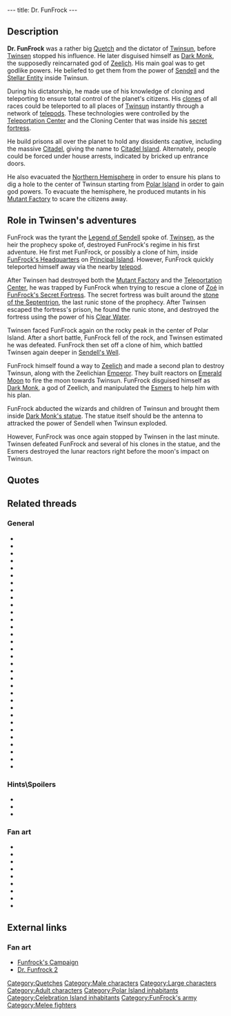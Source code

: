 ---
title: Dr. FunFrock
---

{{Character|
Name=FunFrock|
Image=FunFrock.gif|
Race=[[Quetch]]|
Gender=Male|
Size=Large|
Age=Adult}}

==Description==
'''Dr. FunFrock''' was a rather big [[Quetch]] and the dictator of [[Twinsun]], before [[Twinsen]] stopped his influence. He later disguised himself as [[Dark Monk]], the supposedly reincarnated god of [[Zeelich]]. His main goal was to get godlike powers. He beliefed to get them from the power of [[Sendell]] and the [[Stellar Entity]] inside Twinsun.

During his dictatorship, he made use of his knowledge of cloning and teleporting to ensure total control of the planet's citizens. His [[clones]] of all races could be teleported to all places of [[Twinsun]] instantly through a network of [[telepods]]. These technologies were controlled by the [[Teleportation Center]] and the Cloning Center that was inside his [[FunFrock's Secret Fortress|secret fortress]].

He build prisons all over the planet to hold any dissidents captive, including the massive [[Citadel]], giving the name to [[Citadel Island]]. Alternately, people could be forced under house arrests, indicated by bricked up entrance doors.

He also evacuated the [[Northern Hemisphere]] in order to ensure his plans to dig a hole to the center of Twinsun starting from [[Polar Island]] in order to gain god powers. To evacuate the hemisphere, he produced mutants in his [[Mutant Factory]] to scare the citizens away.

==Role in Twinsen's adventures==
FunFrock was the tyrant the [[Legend of Sendell]] spoke of. [[Twinsen]], as the heir the prophecy spoke of, destroyed FunFrock's regime in his first adventure. He first met FunFrock, or possibly a clone of him, inside [[FunFrock's Headquarters]] on [[Principal Island]]. However, FunFrock quickly teleported himself away via the nearby [[telepod]].

After Twinsen had destroyed both the [[Mutant Factory]] and the [[Teleportation Center]], he was trapped by FunFrock when trying to rescue a clone of [[Zoé]] in [[FunFrock's Secret Fortress]]. The secret fortress was built around the [[stone of the Septentrion]], the last runic stone of the prophecy. After Twinsen escaped the fortress's prison, he found the runic stone, and destroyed the fortress using the power of his [[Flask of Clear Water|Clear Water]].

Twinsen faced FunFrock again on the rocky peak in the center of Polar Island. After a short battle, FunFrock fell of the rock, and Twinsen estimated he was defeated. FunFrock then set off a clone of him, which battled Twinsen again deeper in [[Sendell's Well]].

FunFrock himself found a way to [[Zeelich]] and made a second plan to destroy Twinsun, along with the Zeelichian [[Emperor]]. They built reactors on [[Emerald Moon]] to fire the moon towards Twinsun. FunFrock disguised himself as [[Dark Monk]], a god of Zeelich, and manipulated the [[Esmers]] to help him with his plan.

FunFrock abducted the wizards and children of Twinsun and brought them inside [[Dark Monk's statue]]. The statue itself should be the antenna to attracked the power of Sendell when Twinsun exploded.

However, FunFrock was once again stopped by Twinsen in the last minute. Twinsen defeated FunFrock and several of his clones in the statue, and the Esmers destroyed the lunar reactors right before the moon's impact on Twinsun.

==Quotes==
{{Quote|
Quote=I have you at last! I see that you appreciated the clone that I made of your friend, the original is safe. I suppose that you have come here to find the 3rd Runic Stone. I already found it a long time ago, but it took some time to decipher it. And as soon as I knew the location of the Well of Sendell, I began the foraging work.|
Character=FunFrock}}
{{Quote|
Quote=Not being able to destroy the stone, I built my fortress around it to dissimulate it. That reminds me, you supposedly destroyed two of my factories, but that is of little importance! I will soon possess such fantastic powers, that I will need but an instant to clone or teleport the totality of the inhabitants of the planet. I also can make you relive the worst moments of your existence indefinitely... Good bye, you will never realize the prophecy because I will be the one who encounters Sendell and I will inherit her powers.|
Character=FunFrock}}
{{Quote|
Quote=At last we meet again, Twinsen! But this time, you are too late<nowiki>!!</nowiki> With the emperor's help, I succeeded in deceiving the Esmers. Ironic, isn't it? They mistook me for the reincarnation of Dark Monk and granted me divine powers that even I didn't possess. Thanks to those Esmers, these powers will be mine as soon as the moon collides with Twinsun<nowiki>!!</nowiki>|
Character=FunFrock}}
{{Quote|
Quote=I needed the wizards to operate the machine I built in the statue. It'll attract the Sendells' energy from Twinsun's core, and release it in the explosion! The children were only a ploy to coerce the wizards' obedience<nowiki>!!</nowiki>|
Character=FunFrock}}
{{Quote|
Quote=Even you a part of my plan, fool of a Quetch<nowiki>!!</nowiki> The statue is in fact an antenna! And I needed the four fragments to place it in its ceremonial position! Now, you will witness the destruction of your planet and my consecration as well! As soon as I activate the machine and the cosmic shock takes place, I will seize the Sendells' energy. It will make me a God in flesh as well as in name<nowiki>!!!</nowiki>|
Character=FunFrock}}
{{Quote|
Quote=So you followed me, you miserable maggot<nowiki>!!!</nowiki> You didn't get the picture, did you? Now it's too late. In a few minutes, your planet will be destroyed, and its energy will make me the equivalent of a God<nowiki>!!!</nowiki> For annoying me with the sight of you yet again, I'm going to sacrifice these children you love so dearly right in front of your eyes<nowiki>!!!</nowiki>|
Character=FunFrock}}

==Related threads==
===General===
* {{thread|id=11057|title=A weird resemblance}}
* {{thread|id=10887|title=How did Funfrock get to Zeelich?}}
* {{thread|id=9405|title=Twinsun's Destruction}}
* {{thread|id=9302|title=LBA2 is over}}
* {{thread|id=9106|title=The Comrade, Fuhrer or Fascist is watching you!}}
* {{thread|id=8965|title=Toss Up Compensate Match}}
* {{thread|id=8826|title=First Semi of the Toss Up!}}
* {{thread|id=8515|title=Uncanny FunFrock resemblence...}}
* {{thread|id=8260|title=Favourite FunFrock's Factory (FFFF)}}
* {{thread|id=7507|title=Funfrock dead?}}
* {{thread|id=5352|title=Who should be the villain boss in LBA3?}}
* {{thread|id=4676|title=Is Funfrock a Syborg?}}
* {{thread|id=5470|title=Fuhrer FunFrock (F.F.F)}}
* {{thread|id=4936|title=How 'bout good ol' doctor F?}}
* {{thread|id=4010|title=Sendel vs. FunFrock}}
* {{thread|id=4373|title=FunFrock teleporting?}}
* {{thread|id=4229|title=Twinsen & Funfrock in LBA 1 & 2}}
* {{thread|id=4074|title=Badguys Special #1:How did Funfrock take power?}}
* {{thread|id=3889|title=Separated at Birth?}}
* {{thread|id=3792|title=Voices and other voices}}
* {{thread|id=3446|title=A future FunFrock?}}
* {{thread|id=2968|title=funfrock`s alternate names}}
* {{thread|id=2780|title=confusing}}
* {{thread|id=2412|title=What do you think of FunFrock in LBA?}}
* {{thread|id=2323|title="To the Glory of Doctor FunFrock"}}
* {{thread|id=1867|title=Do you remember when... [spolier]}}
* {{thread|id=155|title=Twinsun - a happy jolly place? I THINK NOT}}
* {{thread|id=1267|title=Funfrock's plan}}
* {{thread|id=776|title=I just finished LBA2}}
* {{thread|id=11567|title=FunFrock's picture in the book in LBA2's intro}}
* {{thread|id=11616|title=Random Quote(s)}}
* {{thread|id=12133|title="FunFrock"?}}

===Hints\Spoilers===
* {{thread|id=10385|title=every point of interest i could find (lba2) that isnt on this site, that needs to be!}}
* {{thread|id=5035|title=lba1 beating funfrock}}
* {{thread|id=4305|title=Too Easy To Kill Funfrock...}}

===Fan art===
* {{thread|id=7125|title=Funfrock 3d}}
* {{thread|id=6222|title=For those interested to see what a cell-shaded LBA would look like}}
* {{post|id=149595|title=Edited Film Pictures}}
* {{thread|id=10468|title=1997 LBA drawings done when I still a schoolboy}}
* {{post|id=75079|title=Metal Gear Twinsen}}
* {{post|id=230748|title=3D Twinsen pics (first attempt)}}
* {{post|id=68933|title=Lba3}}
* {{thread|id=4596|title=DR. Funfrock}}
* {{thread|id=4216|title=Funfrock Wallpaper}}

==External links==
===Fan art===
* [http://www.deviantart.com/deviation/35013177/?qo=15&q=by%3Asepulchrave&qh=sort%3Atime+-in%3Ascraps Funfrock's Campaign]
* [http://www.deviantart.com/view/16705460/ Dr. Funfrock 2]

[[Category:Quetches]]
[[Category:Male characters]]
[[Category:Large characters]]
[[Category:Adult characters]]
[[Category:Polar Island inhabitants]]
[[Category:Celebration Island inhabitants]]
[[Category:FunFrock's army]]
[[Category:Melee fighters]]